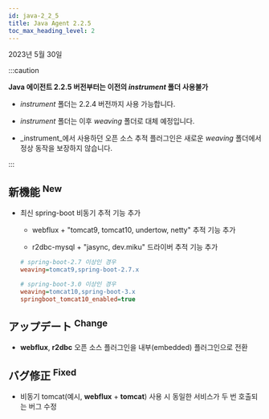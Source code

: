 ```yaml
---
id: java-2_2_5
title: Java Agent 2.2.5
toc_max_heading_level: 2
---
```


2023년 5월 30일

:::caution

**Java 에이전트 2.2.5 버전부터는 이전의 _instrument_ 폴더 사용불가**

-   _instrument_ 폴더는 2.2.4 버전까지 사용 가능합니다.

-   _instrument_ 폴더는 이후 _weaving_ 폴더로 대체 예정입니다.

-   _instrument_에서 사용하던 오픈 소스 추적 플러그인은 새로운 _weaving_ 폴더에서 정상 동작을 보장하지 않습니다.

:::

## 新機能 <sup><Status>New</Status></sup>

-   최신 spring-boot 비동기 추적 기능 추가

    -   webflux + "tomcat9, tomcat10, undertow, netty" 추적 기능 추가

    -   r2dbc-mysql + "jasync, dev.miku" 드라이버 추적 기능 추가

    ```ini title='whatap.conf'
    # spring-boot-2.7 이상인 경우
    weaving=tomcat9,spring-boot-2.7.x

    # spring-boot-3.0 이상인 경우
    weaving=tomcat10,spring-boot-3.x
    springboot_tomcat10_enabled=true
    ```

## アップデート <sup><Status>Change</Status></sup>

-   **webflux**, **r2dbc** 오픈 소스 플러그인을 내부(embedded) 플러그인으로 전환

## バグ修正 <sup><Status>Fixed</Status></sup>

-   비동기 tomcat(예시, **webflux** + **tomcat**) 사용 시 동일한 서비스가 두 번 호출되는 버그 수정
